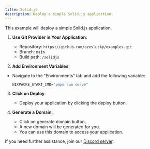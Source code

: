 ```yaml
---
title: Solid.js
description: Deploy a simple Solid.js application.
---
```



This example will deploy a simple Solid.js application.


1. **Use Git Provider in Your Application**:
   - Repository: `https://github.com/ezeslucky/examples.git`
   - Branch: `main`
   - Build path: `/solidjs`

2. **Add Environment Variables**:
- Navigate to the "Environments" tab and add the following variable:
   ```cmd
   NIXPACKS_START_CMD="pnpm run serve"
   ```

3. **Click on Deploy**:
   - Deploy your application by clicking the deploy button.

4. **Generate a Domain**:
    - Click on generate domain button.
    - A new domain will be generated for you.
    - You can use this domain to access your application.
    
If you need further assistance, join our [Discord server](https://discord.com/invite/2tBnJ3jDJc).

